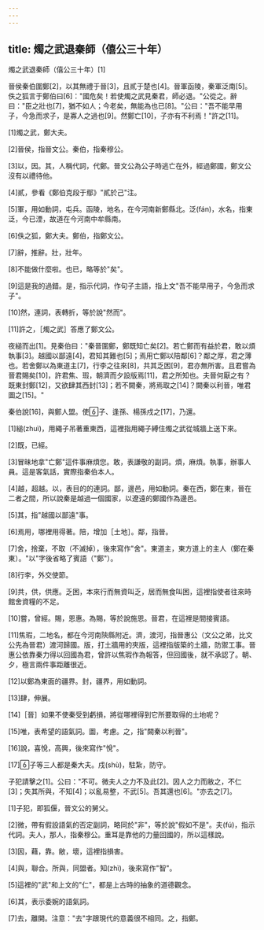 ```yaml
---
---
---
```

title: 燭之武退秦師（僖公三十年）
---




燭之武退秦師（僖公三十年）[1]

晉侯秦伯圍鄭[2]，以其無禮于晉[3]，且貳于楚也[4]。晉軍函陵，秦軍泛南[5]。佚之狐言于鄭伯曰[6]："國危矣！若使燭之武見秦君，師必退。"公從之。辭曰："臣之壯也[7]，猶不如人；今老矣，無能為也已[8]。"公曰："吾不能早用子，今急而求子，是寡人之過也[9]。然鄭亡[10]，子亦有不利焉！"許之[11]。

[1]燭之武，鄭大夫。

[2]晉侯，指晉文公。秦伯，指秦穆公。

[3]以，因。其，人稱代詞，代鄭。晉文公為公子時逃亡在外，經過鄭國，鄭文公沒有以禮待他。

[4]貳，參看《鄭伯克段于鄢》"貳於己"注。

[5]軍，用如動詞，屯兵。函陵，地名，在今河南新鄭縣北。泛(fán)，水名，指東泛，今已湮，故道在今河南中牟縣南。

[6]佚之狐，鄭大夫。鄭伯，指鄭文公。

[7]辭，推辭。壯，壯年。

[8]不能做什麼啦。也已，略等於"矣"。

[9]這是我的過錯。是，指示代詞，作句子主語，指上文"吾不能早用子，今急而求子"。

[10]然，連詞，表轉折，等於說"然而"。

[11]許之，［燭之武］答應了鄭文公。

夜縋而出[1]。見秦伯曰："秦晉圍鄭，鄭既知亡矣[2]。若亡鄭而有益於君，敢以煩執事[3]。越國以鄙遠[4]，君知其難也[5]；焉用亡鄭以陪鄰[6]？鄰之厚，君之薄也。若舍鄭以為東道主[7]，行李之往來[8]，共其乏困[9]，君亦無所害。且君嘗為晉君賜矣[10]，許君焦、瑕，朝濟而夕設版焉[11]，君之所知也。夫晉何厭之有？既東封鄭[12]，又欲肆其西封[13]；若不闕秦，將焉取之[14]？闕秦以利晉，唯君圖之[15]。"

秦伯說[16]，與鄭人盟。使子、逢孫、楊孫戍之[17]，乃還。

[1]縋(zhuì)，用繩子吊著重東西，這裡指用繩子縛住燭之武從城牆上送下來。

[2]既，已經。

[3]冒昧地拿"亡鄭"這件事麻煩您。敢，表謙敬的副詞。煩，麻煩。執事，辦事人員。這是客氣話，實際指秦伯本人。

[4]越，超越。以，表目的的連詞。鄙，邊邑，用如動詞。秦在西，鄭在東，晉在二者之間，所以說秦是越過一個國家，以遼遠的鄭國作為邊邑。

[5]其，指"越國以鄙遠"事。

[6]焉用，哪裡用得著。陪，增加［土地］。鄰，指晉。

[7]舍，捨棄，不取（不滅掉），後來寫作"舍"。東道主，東方道上的主人（鄭在秦東）。"以"字後省略了賓語（"鄭"）。

[8]行李，外交使節。

[9]共，供，供應。乏困，本來行而無資叫乏，居而無食叫困，這裡指使者往來時館舍資糧的不足。

[10]嘗，曾經。賜，恩惠。為賜，等於說施恩。晉君，在這裡是間接賓語。

[11]焦瑕，二地名，都在今河南陝縣附近。濟，渡河，指晉惠公（文公之弟，比文公先為晉君）渡河歸國。版，打土牆用的夾版，這裡指版築的土牆，防禦工事。晉惠公依靠秦力得以回國為君，曾許以焦瑕作為報答，但回國後，就不承認了。朝、夕，極言兩件事距離很近。

[12]以鄭為東面的疆界。封，疆界，用如動詞。

[13]肆，伸展。

[14]［晉］如果不使秦受到虧損，將從哪裡得到它所要取得的土地呢？

[15]唯，表希望的語氣詞。圖，考慮。之，指"闕秦以利晉"。

[16]說，喜悅，高興，後來寫作"悅"。

[17]子等三人都是秦大夫。戍(shù)，駐紮，防守。

子犯請擊之[1]。公曰："不可。微夫人之力不及此[2]。因人之力而敝之，不仁[3]；失其所與，不知[4]；以亂易整，不武[5]。吾其還也[6]。"亦去之[7]。

[1]子犯，即狐偃，晉文公的舅父。

[2]微，帶有假設語氣的否定副詞，略同於"非"，等於說"假如不是"。夫(fú)，指示代詞。夫人，那人，指秦穆公。重耳是靠他的力量回國的，所以這樣說。

[3]因，藉，靠。敝，壞，這裡指損害。

[4]與，聯合。所與，同盟者。知(zhì)，後來寫作"智"。

[5]這裡的"武"和上文的"仁"，都是上古時的抽象的道德觀念。

[6]其，表示委婉的語氣詞。

[7]去，離開。注意："去"字跟現代的意義很不相同。之，指鄭。